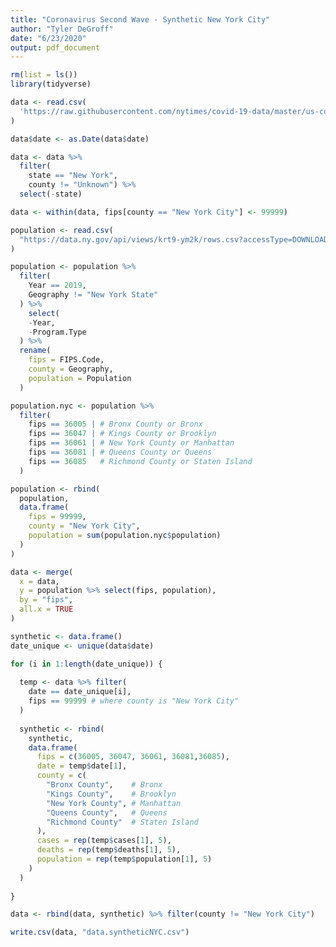 ```yaml
---
title: "Coronavirus Second Wave - Synthetic New York City"
author: "Tyler DeGroff"
date: "6/23/2020"
output: pdf_document
---
```


```r
rm(list = ls())
library(tidyverse)
```

```r
data <- read.csv(
  'https://raw.githubusercontent.com/nytimes/covid-19-data/master/us-counties.csv'
)

data$date <- as.Date(data$date)

data <- data %>% 
  filter(
    state == "New York",
    county != "Unknown") %>%
  select(-state)

data <- within(data, fips[county == "New York City"] <- 99999)
```

```r
population <- read.csv(
  "https://data.ny.gov/api/views/krt9-ym2k/rows.csv?accessType=DOWNLOAD&sorting=true"
)

population <- population %>%
  filter(
    Year == 2019,
    Geography != "New York State"
  ) %>%
    select(
    -Year,
    -Program.Type
  ) %>%
  rename(
    fips = FIPS.Code,
    county = Geography,
    population = Population
  )

population.nyc <- population %>%
  filter(
    fips == 36005 | # Bronx County or Bronx
    fips == 36047 | # Kings County or Brooklyn
    fips == 36061 | # New York County or Manhattan
    fips == 36081 | # Queens County or Queens
    fips == 36085   # Richmond County or Staten Island
  )

population <- rbind(
  population,
  data.frame(
    fips = 99999,
    county = "New York City",
    population = sum(population.nyc$population)
  )
)
```

```r
data <- merge(
  x = data, 
  y = population %>% select(fips, population),
  by = "fips",
  all.x = TRUE
)
```

```r
synthetic <- data.frame()
date_unique <- unique(data$date)

for (i in 1:length(date_unique)) {
  
  temp <- data %>% filter(
    date == date_unique[i],
    fips == 99999 # where county is "New York City"
  )
  
  synthetic <- rbind(
    synthetic,
    data.frame(
      fips = c(36005, 36047, 36061, 36081,36085),
      date = temp$date[1],
      county = c(
        "Bronx County",    # Bronx
        "Kings County",    # Brooklyn
        "New York County", # Manhattan
        "Queens County",   # Queens
        "Richmond County"  # Staten Island
      ),
      cases = rep(temp$cases[1], 5),
      deaths = rep(temp$deaths[1], 5),
      population = rep(temp$population[1], 5)
    )
  )
  
}
```

```r
data <- rbind(data, synthetic) %>% filter(county != "New York City")
```

```r
write.csv(data, "data.syntheticNYC.csv")
```
